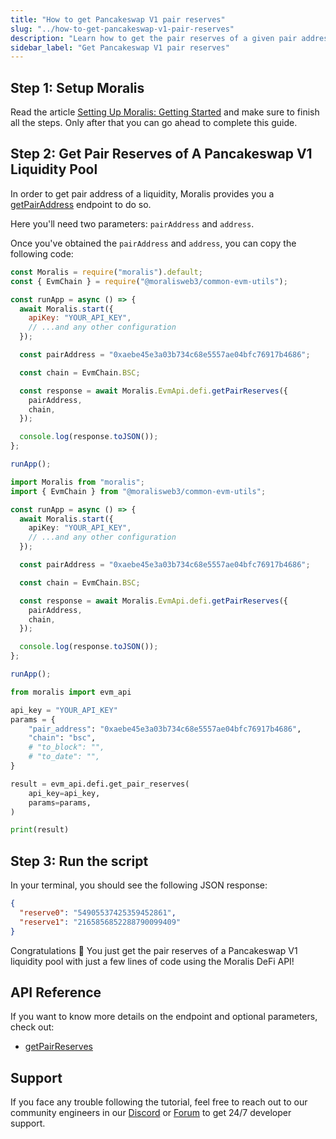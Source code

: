 ```yaml
---
title: "How to get Pancakeswap V1 pair reserves"
slug: "../how-to-get-pancakeswap-v1-pair-reserves"
description: "Learn how to get the pair reserves of a given pair address from Pancakeswap V1 using Moralis DeFi API."
sidebar_label: "Get Pancakeswap V1 pair reserves"
---
```





## Step 1: Setup Moralis

Read the article [Setting Up Moralis: Getting Started](/web3-data-api/evm/get-your-api-key) and make sure to finish all the steps. Only after that you can go ahead to complete this guide.

## Step 2: Get Pair Reserves of A Pancakeswap V1 Liquidity Pool

In order to get pair address of a liquidity, Moralis provides you a [getPairAddress](/web3-data-api/evm/reference/get-pair-address) endpoint to do so.

Here you'll need two parameters: `pairAddress` and `address`.

Once you've obtained the `pairAddress` and `address`, you can copy the following code:


<Tabs groupId="programming-language">
  <TabItem value="javascript" label="index.js (JavaScript)" default>

```javascript index.js
const Moralis = require("moralis").default;
const { EvmChain } = require("@moralisweb3/common-evm-utils");

const runApp = async () => {
  await Moralis.start({
    apiKey: "YOUR_API_KEY",
    // ...and any other configuration
  });

  const pairAddress = "0xaebe45e3a03b734c68e5557ae04bfc76917b4686";

  const chain = EvmChain.BSC;

  const response = await Moralis.EvmApi.defi.getPairReserves({
    pairAddress,
    chain,
  });

  console.log(response.toJSON());
};

runApp();
```

</TabItem>
<TabItem value="typescript" label="index.ts (TypeScript)">

```typescript index.ts
import Moralis from "moralis";
import { EvmChain } from "@moralisweb3/common-evm-utils";

const runApp = async () => {
  await Moralis.start({
    apiKey: "YOUR_API_KEY",
    // ...and any other configuration
  });

  const pairAddress = "0xaebe45e3a03b734c68e5557ae04bfc76917b4686";

  const chain = EvmChain.BSC;

  const response = await Moralis.EvmApi.defi.getPairReserves({
    pairAddress,
    chain,
  });

  console.log(response.toJSON());
};

runApp();
```

</TabItem>
<TabItem value="python" label="index.py (Python)">

```python index.py
from moralis import evm_api

api_key = "YOUR_API_KEY"
params = {
    "pair_address": "0xaebe45e3a03b734c68e5557ae04bfc76917b4686",
    "chain": "bsc",
    # "to_block": "",
    # "to_date": "",
}

result = evm_api.defi.get_pair_reserves(
    api_key=api_key,
    params=params,
)

print(result)
```

</TabItem>
</Tabs>

## Step 3: Run the script


<RunTheScript />

In your terminal, you should see the following JSON response:

```json
{
  "reserve0": "54905537425359452861",
  "reserve1": "2165856852288790099409"
}
```

Congratulations 🥳 You just get the pair reserves of a Pancakeswap V1 liquidity pool with just a few lines of code using the Moralis DeFi API!

## API Reference

If you want to know more details on the endpoint and optional parameters, check out:


  - <a href="/web3-data-api/evm/reference/get-pair-reserves">getPairReserves</a>


## Support

If you face any trouble following the tutorial, feel free to reach out to our community engineers in our [Discord](https://moralis.io/discord) or [Forum](https://forum.moralis.io) to get 24/7 developer support.

